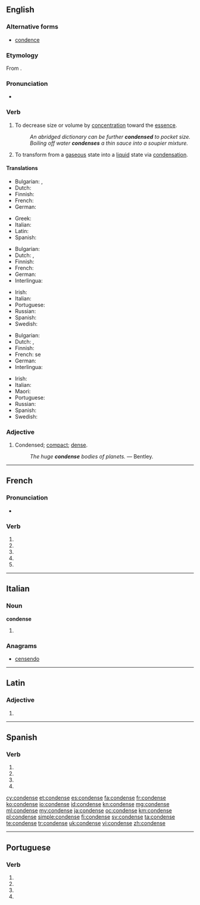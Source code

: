 {{also|condensé}}
==English==

===Alternative forms===
* [[condence]]

===Etymology===
From {{etyl|la|en}} {{term|condensare|lang=la}}.

===Pronunciation===
* {{audio|En-us-condense.ogg|Audio (US)}}

===Verb===
{{en-verb|condenses|condensing|condensed}}

# {{context|transitive}} To decrease size or volume by [[concentration]] toward the [[essence]].
#: ''An abridged dictionary can be further '''condensed''' to pocket size.''
#: ''Boiling off water '''condenses''' a thin sauce into a soupier mixture.''
# {{context|intransitive|chemistry}} To transform from a [[gas]]eous state into a [[liquid]] state via [[condensation]].

====Translations====
{{trans-top|to decrease size or volume}}
* Bulgarian: {{t+|bg|сгъстявам}},  {{t+|bg|концентрирам}}
* Dutch: {{t-|nl|verdichten}}
* Finnish: {{t+|fi|tiivistää}}
* French: {{t+|fr|condenser}}
* German: {{t+|de|kondensieren}}
{{trans-mid}}
* Greek: {{t+|el|συμπυκνώνω|tr=sympyknóno|sc=Grek}}
* Italian: {{t-|it|condensare}}
* Latin: {{t-|la|condensare}}
* Spanish: {{t-|es|condensar}}
{{trans-bottom}}

{{trans-top|to transform something into a liquid}}
* Bulgarian: {{t+|bg|втечнявам}}
* Dutch: {{t+|nl|condenseren}}, {{t+|nl|neerslaan}}
* Finnish: {{t+|fi|tiivistyä}}
* French: {{t+|fr|condenser}}
* German: {{t+|de|kondensieren}}
* Interlingua: {{t-|ia|condensar}}
{{trans-mid}}
* Irish: {{t-|ga|comhdhlúthaigh}}
* Italian: {{t-|it|condensare}}
* Portuguese: {{t+|pt|condensar}}
* Russian: {{t-|ru|конденсироваться|tr=kondensirovat'sja}}
* Spanish: {{t-|es|condensar}}
* Swedish: {{t-|sv|kondensera}}
{{trans-bottom}}

{{trans-top|to be transformed into a liquid}}
* Bulgarian: {{t-|bg|втечнявам се}}
* Dutch: {{t+|nl|condenseren}}, {{t+|nl|neerslaan}}
* Finnish: {{t+|fi|tiivistyä}}
* French: se {{t+|fr|condenser}}
* German: {{t+|de|kondensieren}}
* Interlingua: {{t-|ia|condensar}}
{{trans-mid}}
* Irish: {{t-|ga|comhdhlúthaigh}}
* Italian: {{t-|it|condensarsi}}
* Maori: {{t-|mi|whakatōtā}}
* Portuguese: {{t+|pt|condensar}}
* Russian: {{t-|ru|конденсироваться|tr=kondensirovat'sja}}
* Spanish: {{t-|es|condensar}}
* Swedish: {{t-|sv|kondensera}}
{{trans-bottom}}

===Adjective===
{{en-adj}}

# {{context|archaic}} Condensed; [[compact]]; [[dense]].
#: ''The huge '''condense''' bodies of planets.'' &mdash; Bentley.

----

==French==

===Pronunciation===
* {{homophones|lang=fr|condensent|condenses}}

===Verb===
{{fr-verb-form}}

# {{conjugation of|condenser||1|s|pres|ind|lang=fr}}
# {{conjugation of|condenser||3|s|pres|ind|lang=fr}}
# {{conjugation of|condenser||1|s|pres|sub|lang=fr}}
# {{conjugation of|condenser||3|s|pres|sub|lang=fr}}
# {{conjugation of|condenser||2|s|imp|lang=fr}}

----

==Italian==

===Noun===
'''condense''' {{f}}

# {{plural of|condensa|lang=it}}

===Anagrams===
* [[censendo#Italian|censendo]]

----

==Latin==

===Adjective===
{{la-adj-form|condense}}

# {{inflection of|condensus|condensus|voc|m|s|lang=la}}

----

==Spanish==

===Verb===
{{es-verb-form|condensar}}

# {{es-verb form of|ending=ar|mood=imperative|pers=2|formal=yes|number=singular|condensar}}
# {{es-verb form of|ending=ar|mood=subjunctive|tense=present|pers=1|number=singular|condensar}}
# {{es-verb form of|ending=ar|mood=subjunctive|tense=present|pers=2|formal=yes|number=singular|condensar}}
# {{es-verb form of|ending=ar|mood=subjunctive|tense=present|pers=3|number=singular|condensar}}

[[cy:condense]]
[[et:condense]]
[[es:condense]]
[[fa:condense]]
[[fr:condense]]
[[ko:condense]]
[[io:condense]]
[[id:condense]]
[[kn:condense]]
[[mg:condense]]
[[ml:condense]]
[[my:condense]]
[[ja:condense]]
[[oc:condense]]
[[km:condense]]
[[pl:condense]]
[[simple:condense]]
[[fi:condense]]
[[sv:condense]]
[[ta:condense]]
[[te:condense]]
[[tr:condense]]
[[uk:condense]]
[[vi:condense]]
[[zh:condense]]

----
==Portuguese==

===Verb===
{{head|pt|verb form}}
# {{conjugation of|condensar||1|s|present|subjunctive|lang=pt}}
# {{conjugation of|condensar||3|s|present|subjunctive|lang=pt}}
# {{conjugation of|condensar||1|s|imperative|lang=pt}}
# {{conjugation of|condensar||3|s|imperative|lang=pt}}
{{rfc-auto}}
